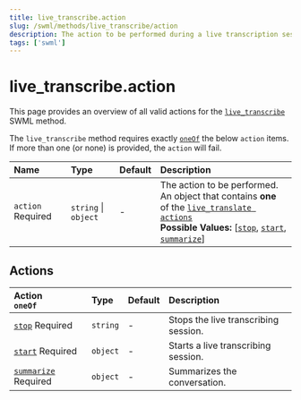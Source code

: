 ```yaml
---
title: live_transcribe.action
slug: /swml/methods/live_transcribe/action
description: The action to be performed during a live transcription session.
tags: ['swml']
---
```


# live_transcribe.action
This page provides an overview of all valid actions for the [`live_transcribe`](../) SWML method.

The `live_transcribe` method requires exactly [`oneOf`](https://json-schema.org/understanding-json-schema/reference/combining#oneOf)
the below `action` items. If more than one (or none) is provided, the `action` will fail.

| Name                                                    | Type                 | Default | Description                                                                                                                                                                                                          |
|:--------------------------------------------------------|:---------------------|:--------|:---------------------------------------------------------------------------------------------------------------------------------------------------------------------------------------------------------------------|
| `action` <span className="required-arg">Required</span> | `string` \| `object` | -       | The action to be performed.<br/>An object that contains **one** of the [`live_translate actions`](#actions)<br />**Possible Values:** [[`stop`](./stop.mdx), [`start`](./start.mdx), [`summarize`](./summarize.mdx)] |



## **Actions**

| Action <br /> `oneOf`                                                         | Type     | Default | Description                          |
|:------------------------------------------------------------------------------|:---------|:--------|:-------------------------------------|
| [`stop`](./stop.mdx) <span className="required-arg">Required</span>           | `string` | -       | Stops the live transcribing session. |
| [`start`](./start.mdx) <span className="required-arg">Required</span>         | `object` | -       | Starts a live transcribing session.  |
| [`summarize`](./summarize.mdx) <span className="required-arg">Required</span> | `object` | -       | Summarizes the conversation.         |
